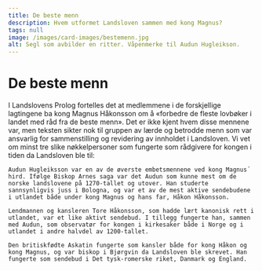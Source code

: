 ```yaml
---
title: De beste menn
description: Hvem utformet Landsloven sammen med kong Magnus?
tags: null
image: /images/card-images/bestemenn.jpg
alt: Segl som avbilder en ritter. Våpenmerke til Audun Hugleikson.
---
```



# De beste menn

<Container stil="initial side">
    I Landslovens Prolog fortelles det at medlemmene i de forskjellige lagtingene ba kong Magnus Håkonsson om å «forbedre de fleste lovbøker i landet med råd fra de beste menn». Det er ikke kjent hvem disse mennene var, men teksten sikter nok til gruppen av lærde og betrodde menn som var ansvarlig for sammenstilling og revidering av innholdet i Landsloven. Vi vet om minst tre slike nøkkelpersoner som fungerte som rådgivere for kongen i tiden da Landsloven ble til:

    Audun Hugleiksson var en av de øverste embetsmennene ved kong Magnus´ hird. Ifølge Biskop Arnes saga var det Audun som kunne mest om de norske landslovene på 1270-tallet og utover. Han studerte sannsynligvis juss i Bologna, og var et av de mest aktive sendebudene i utlandet både under kong Magnus og hans far, Håkon Håkonsson.

    Lendmannen og kansleren Tore Håkonsson, som hadde lært kanonisk rett i utlandet, var et like aktivt sendebud. I tillegg fungerte han, sammen med Audun, som observatør for kongen i kirkesaker både i Norge og i utlandet i andre halvdel av 1200-tallet.

    Den britiskfødte Askatin fungerte som kansler både for kong Håkon og kong Magnus, og var biskop i Bjørgvin da Landsloven ble skrevet. Han fungerte som sendebud i Det tysk-romerske riket, Danmark og England.
</Container>


<Figure
    image="/images/prologen/ingeborg.jpg"
    title="Ingeborg Eriksdatter kom fra Danmark hvorfra Magnus og hans beste menn også fikk inspirasjon til Landsloven (Illuminasjon fra Codex Reenhielmianus - Mh. 15, 61v)."
    alt="Manuskriptilluminasjon som viser kongens og dronningens portretter innenfor de to delene av bokstaven M."
>
</Figure>
